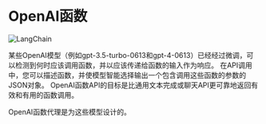 # OpenAI函数
![LangChain](https://pica.zhimg.com/50/v2-56e8bbb52aa271012541c1fe1ceb11a2_r.gif 'LangChain中文网')

某些OpenAI模型（例如gpt-3.5-turbo-0613和gpt-4-0613）已经经过微调，可以检测到何时应该调用函数，并以应该传递给函数的输入作为响应。
在API调用中，您可以描述函数，并使模型智能选择输出一个包含调用这些函数的参数的JSON对象。
OpenAI函数API的目标是比通用文本完成或聊天API更可靠地返回有效和有用的函数调用。

OpenAI函数代理是为这些模型设计的。


<Example/>

